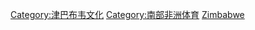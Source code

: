 {{Catnav|頁面分類|社会|文化|体育|各國體育}}
{{Catnav|頁面分類|地理|国家|非洲国家|津巴布韦}}

{{Commonscat|Sports in Zimbabwe}}

[[Category:津巴布韦文化|Category:津巴布韦文化]]
[[Category:南部非洲体育|Category:南部非洲体育]]
[[Category:非洲各國體育|Zimbabwe]]